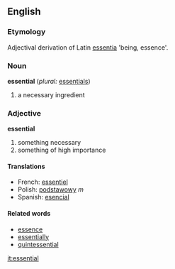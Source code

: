 ==English==

===Etymology===
Adjectival derivation of Latin [[essentia]] 'being, essence'.

===Noun===
'''essential'''  (''plural:'' [[essentials]])
# a necessary ingredient

===Adjective===
'''essential'''
# something necessary
# something of high importance

====Translations====
*French: [[essentiel]]
*Polish: [[podstawowy]] ''m''
*Spanish: [[esencial]]

====Related words====
*[[essence]]
*[[essentially]]
*[[quintessential]]

[[it:essential]]
